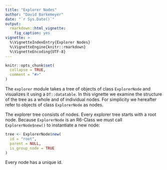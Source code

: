 ```yaml
---
title: "Explorer Nodes"
author: "David Barkemeyer"
date: "`r Sys.Date()`"
output: 
  rmarkdown::html_vignette:
    fig_caption: yes
vignette: >
  %\VignetteIndexEntry{Explorer Nodes}
  %\VignetteEngine{knitr::rmarkdown}
  %\VignetteEncoding{UTF-8}
---
```


```r
knitr::opts_chunk$set(
  collapse = TRUE,
  comment = "#>"
)
```

The `explorer` module takes a tree of objects of class `ExplorerNode` and visualizes
it using a `DT::datatable`. In this vignette we examine the structure of the tree
as a whole and of individual nodes. For simplicity we hereafter refer to objects of 
class `ExplorerNode` as nodes.

The explorer tree consists of nodes. Every explorer tree starts with a root node. 
Because `ExplorerNode` is an R6-Class we must call `ExplorerNode$new()` to instantiate 
a new node:

```r
tree <- ExplorerNode$new(
  id = "root",
  parent = NULL,
  is_group_node = TRUE
)
```

Every node has a unique id. 

<!--
You can enable figure captions by `fig_caption: yes` in YAML:

    output:
      rmarkdown::html_vignette:
        fig_caption: yes

Then you can use the chunk option `fig.cap = "Your figure caption."` in **knitr**.
-->

